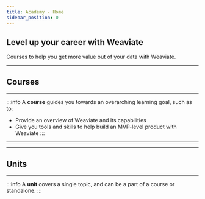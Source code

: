 ```yaml
---
title: Academy - Home
sidebar_position: 0
---
```



## Level up your career with Weaviate

Courses to help you get more value out of your data with Weaviate.

-----
## Courses
-----

:::info
A **course** guides you towards an overarching learning goal, such as to:

- Provide an overview of Weaviate and its capabilities
- Give you tools and skills to help build an MVP-level product with Weaviate
:::

-----

<Courses courseData={courseData}/>

-----
## Units
-----

:::info
A **unit** covers a single topic, and can be a part of a course or standalone.
:::

<Units courseData={courseData}/>
